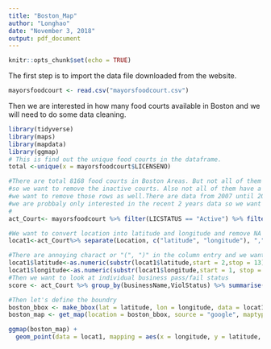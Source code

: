 ```yaml
---
title: "Boston_Map"
author: "Longhao"
date: "November 3, 2018"
output: pdf_document
---
```


```r
knitr::opts_chunk$set(echo = TRUE)
```

The first step is to import the data file downloaded from the website.
```r
mayorsfoodcourt <- read.csv("mayorsfoodcourt.csv")
```

Then we are interested in how many food courts available in Boston and we will need to do some
data cleaning.
```r
library(tidyverse)
library(maps)
library(mapdata)
library(ggmap)
# This is find out the unique food courts in the dataframe. 
total <-unique(x = mayorsfoodcourt$LICENSENO)

#There are total 8168 food courts in Boston Areas. But not all of them are active 
#so we want to remove the inactive courts. Also not all of them have a recond on violation status
#we want to remove those rows as well.There are data from 2007 until 2018, 
#we are probbaly only interested in the recent 2 years data so we want to filter the data.
#
act_Court<- mayorsfoodcourt %>% filter(LICSTATUS == "Active") %>% filter(ViolStatus == "Pass"| ViolStatus== "Fail") %>% filter(str_detect(VIOLDTTM, "2017|2018") ) 

#We want to convert location into latitude and longitude and remove NA values since we can not plot them
locat1<-act_Court%>% separate(Location, c("latitude", "longitude"), ",") %>% filter(!is.na(longitude)) 

#There are annoying charact or "(", ")" in the column entry and we want to remove them
locat1$latitude<-as.numeric(substr(locat1$latitude,start = 2,stop = 13))
locat1$longitude<-as.numeric(substr(locat1$longitude,start = 1, stop = 13))
#Then we want to look at individual business pass/fail status
score <- act_Court %>% group_by(businessName,ViolStatus) %>% summarise(businessName,ViolStatus)

#Then let's define the boundry
boston_bbox <- make_bbox(lat = latitude, lon = longitude, data = locat1)
boston_map <- get_map(location = boston_bbox, source = "google", maptype = "terrain")

ggmap(boston_map) + 
  geom_point(data = locat1, mapping = aes(x = longitude, y = latitude, color= ViolStatus))


```

